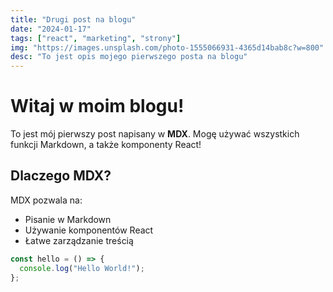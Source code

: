 ```yaml
---
title: "Drugi post na blogu"
date: "2024-01-17"
tags: ["react", "marketing", "strony"]
img: "https://images.unsplash.com/photo-1555066931-4365d14bab8c?w=800"
desc: "To jest opis mojego pierwszego posta na blogu"
---
```


# Witaj w moim blogu!

To jest mój pierwszy post napisany w **MDX**. Mogę używać wszystkich funkcji Markdown, a także komponenty React!

## Dlaczego MDX?

MDX pozwala na:

- Pisanie w Markdown
- Używanie komponentów React
- Łatwe zarządzanie treścią

```javascript
const hello = () => {
  console.log("Hello World!");
};
```
